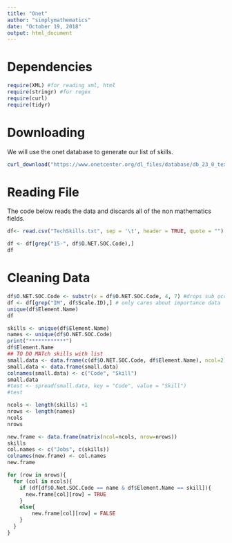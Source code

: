 ```yaml
---
title: "Onet"
author: "simplymathematics"
date: "October 19, 2018"
output: html_document
---
```


# Dependencies

```r
require(XML) #for reading xml, html
require(stringr) #for regex
require(curl)
require(tidyr)
```

# Downloading
We will use the onet database to generate our list of skills.

```r
curl_download("https://www.onetcenter.org/dl_files/database/db_23_0_text/Tools%20and%20Technology.txt", "TechSkills.txt")
```
# Reading File
The code below reads the data and discards all of the non mathematics fields.
```r
df<- read.csv("TechSkills.txt", sep = '\t', header = TRUE, quote = "")

df <- df[grep("15-", df$O.NET.SOC.Code),]
df
```
# Cleaning Data
```r
df$O.NET.SOC.Code <- substr(x = df$O.NET.SOC.Code, 4, 7) #drops sub occupation data
df <- df[grep("IM", df$Scale.ID),] # only cares about importance data
unique(df$Element.Name)
df

```
```r
skills <- unique(df$Element.Name)
names <- unique(df$O.NET.SOC.Code)
print("************")
df$Element.Name
## TO DO MATch skills with list
small.data <- data.frame(c(df$O.NET.SOC.Code, df$Element.Name), ncol=2)
small.data <- data.frame(small.data)
colnames(small.data) <- c("Code", "Skill")
small.data
#test <- spread(small.data, key = "Code", value = "Skill")
#test
```
```r
ncols <- length(skills) +1
nrows <- length(names)
ncols
nrows
```

```r
new.frame <- data.frame(matrix(ncol=ncols, nrow=nrows))
skills
col.names <- c("Jobs", c(skills))
colnames(new.frame) <- col.names
new.frame

for (row in nrows){
  for (col in ncols){
    if (df[df$O.Net.SOC.Code == name & df$Element.Name == skill]){
      new.frame[col][row] = TRUE
    }
    else{
        new.frame[col][row] = FALSE
    }
  }
}
```

```r

```